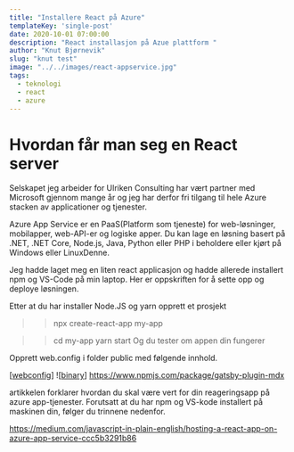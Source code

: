 ```yaml
---
title: "Installere React på Azure"
templateKey: 'single-post'
date: 2020-10-01 07:00:00
description: "React installasjon på Azue plattform "
author: "Knut Bjørnevik"
slug: "knut test"
image: "../../images/react-appservice.jpg"
tags:
  - teknologi
  - react
  - azure
---
```


# Hvordan får man seg en React server 

Selskapet jeg arbeider for Ulriken Consulting har vært partner med 
Microsoft gjennom mange år og jeg har derfor fri tilgang til hele Azure stacken av applicationer og tjenester. 

Azure App Service er en PaaS(Platform som tjeneste) for web-løsninger, mobilapper, web-API-er og logiske apper. Du kan lage en løsning basert på .NET, .NET Core, Node.js, Java, Python eller PHP i beholdere eller kjørt på Windows eller LinuxDenne. 

Jeg hadde laget meg en liten react applicasjon og hadde allerede installert npm og VS-Code på min laptop.
Her er oppskriften for å sette opp og deploye løsningen.

 Etter at du har installer Node.JS og yarn opprett et prosjekt 
 >>npx create-react-app my-app

>>   cd my-app
>>   yarn start     Og du tester om appen din fungerer

Opprett  web.config  i folder public med følgende innhold.

[[webconfig](images/web_config.jpg)]
![[binary](images/binary.jpg)]
https://www.npmjs.com/package/gatsby-plugin-mdx

 artikkelen forklarer hvordan du skal være vert for din reageringsapp på azure app-tjenester. Forutsatt at du har npm og VS-kode installert på maskinen din, følger du trinnene nedenfor.

https://medium.com/javascript-in-plain-english/hosting-a-react-app-on-azure-app-service-ccc5b3291b86

